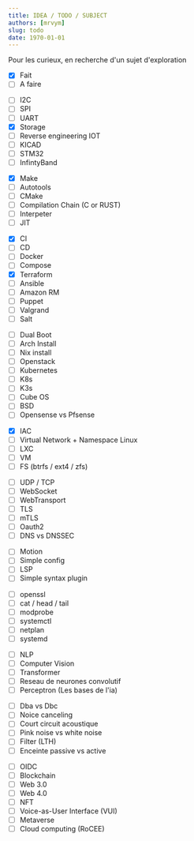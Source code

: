 ```yaml
---
title: IDEA / TODO / SUBJECT
authors: [mrvym]
slug: todo
date: 1970-01-01 
---
```


Pour les curieux, en recherche d'un sujet d'exploration 

- [X] Fait
- [ ] A faire 

<!-- truncate --> 
<Tabs>
<TabItem value="hardware" label="Hardware">

- [ ] I2C
- [ ] SPI
- [ ] UART
- [X] Storage
- [ ] Reverse engineering IOT
- [ ] KICAD
- [ ] STM32
- [ ] InfintyBand

</TabItem>
<TabItem value="ToolChain" label="ToolChain">

- [X] Make
- [ ] Autotools 
- [ ] CMake
- [ ] Compilation Chain (C or RUST)
- [ ] Interpeter
- [ ] JIT

</TabItem>
<TabItem value="Deploy" label="Deploy">

- [X] CI
- [ ] CD
- [ ] Docker 
- [ ] Compose
- [x] Terraform
- [ ] Ansible
- [ ] Amazon RM
- [ ] Puppet 
- [ ] Valgrand
- [ ] Salt

</TabItem>
<TabItem value="Linux" label="Linux">

- [ ] Dual Boot
- [ ] Arch Install
- [ ] Nix install
- [ ] Openstack
- [ ] Kubernetes
- [ ] K8s
- [ ] K3s
- [ ] Cube OS
- [ ] BSD
- [ ] Opensense vs Pfsense

</TabItem>
<TabItem value="Proxmox" label="Proxmox">

- [X] IAC
- [ ] Virtual Network + Namespace Linux
- [ ] LXC
- [ ] VM
- [ ] FS (btrfs / ext4 / zfs)

</TabItem>
<TabItem value="Protocole" label="Protocole">

- [ ] UDP / TCP
- [ ] WebSocket
- [ ] WebTransport
- [ ] TLS
- [ ] mTLS
- [ ] Oauth2 
- [ ] DNS vs DNSSEC

</TabItem>
</Tabs>

<Tabs>
<TabItem value="Vim" label="Vim">

- [ ] Motion
- [ ] Simple config
- [ ] LSP
- [ ] Simple syntax plugin

</TabItem>
<TabItem value="Utils" label="Utils">

- [ ] openssl
- [ ] cat / head / tail 
- [ ] modprobe
- [ ] systemctl
- [ ] netplan
- [ ] systemd

</TabItem>
<TabItem value="IA" label="IA">

- [ ] NLP
- [ ] Computer Vision
- [ ] Transformer
- [ ] Reseau de neurones convolutif
- [ ] Perceptron (Les bases de l'ia)

</TabItem>
<TabItem value="Son" label="Son">

- [ ] Dba vs Dbc
- [ ] Noice canceling
- [ ] Court circuit acoustique
- [ ] Pink noise vs white noise
- [ ] Filter (LTH)
- [ ] Enceinte passive vs active

</TabItem>
<TabItem value="Rabbit Hole" label="Rabbit Hole">

- [ ] OIDC
- [ ] Blockchain
- [ ] Web 3.0
- [ ] Web 4.0 
- [ ] NFT
- [ ] Voice-as-User Interface (VUI)
- [ ] Metaverse
- [ ] Cloud computing (RoCEE)

</TabItem>
</Tabs>
